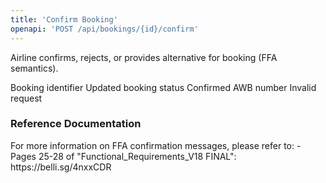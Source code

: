 ```yaml
---
title: 'Confirm Booking'
openapi: 'POST /api/bookings/{id}/confirm'
---
```


Airline confirms, rejects, or provides alternative for booking (FFA semantics).



<ParamField status="200" type="BookingConfirmationResponse">
  <ParamField name="bookingId" type="string">
    Booking identifier
  </ParamField>
  <ParamField name="status" type="string">
    Updated booking status
  </ParamField>
  <ParamField name="awbNumber" type="string">
    Confirmed AWB number
  </ParamField>
</ParamField>


<ParamField status="400" type="ErrorResponse">
  <ParamField name="error" type="string">
    Invalid request
  </ParamField>
</ParamField>

### Reference Documentation

<Info>
For more information on FFA confirmation messages, please refer to:
- Pages 25-28 of "Functional_Requirements_V18 FINAL": https://belli.sg/4nxxCDR
</Info>